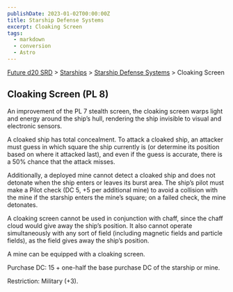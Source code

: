 ```yaml
---
publishDate: 2023-01-02T00:00:00Z
title: Starship Defense Systems
excerpt: Cloaking Screen
tags:
  - markdown
  - conversion
  - Astro
---
```






[Future d20 SRD](/#futureD20) > [Starships](future-d20-srd-starships-index) > [Starship Defense Systems](future-d20-srd-starships-starship-defense-systems-index) > Cloaking Screen




## Cloaking Screen (PL 8)


An improvement of the PL 7 stealth screen, the cloaking screen warps light and energy around the ship’s hull, rendering the ship invisible to visual and electronic sensors.


A cloaked ship has total concealment. To attack a cloaked ship, an attacker must guess in which square the ship currently is (or determine its position based on where it attacked last), and even if the guess is accurate, there is a 50% chance that the attack misses.


Additionally, a deployed mine cannot detect a cloaked ship and does not detonate when the ship enters or leaves its burst area. The ship’s pilot must make a Pilot check (DC 5, +5 per additional mine) to avoid a collision with the mine if the starship enters the mine’s square; on a failed check, the mine detonates.


A cloaking screen cannot be used in conjunction with chaff, since the chaff cloud would give away the ship’s position. It also cannot operate simultaneously with any sort of field (including magnetic fields and particle fields), as the field gives away the ship’s position.


A mine can be equipped with a cloaking screen.


Purchase DC: 15 + one-half the base purchase DC of the starship or mine.


Restriction: Military (+3).



